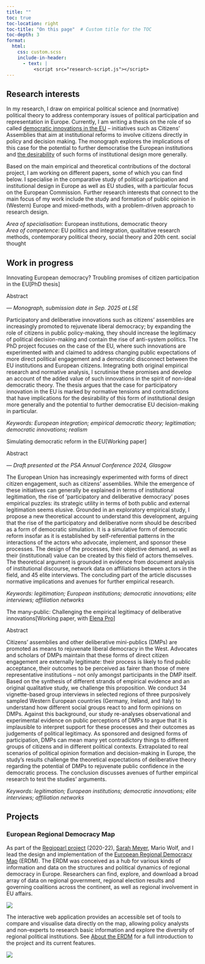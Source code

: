 ```yaml
---
title: ""
toc: true
toc-location: right
toc-title: "On this page"  # Custom title for the TOC
toc-depth: 3
format:
  html:
    css: custom.scss
    include-in-header:
      - text: |
          <script src="research-script.js"></script>
---
```


## Research interests

In my research, I draw on empirical political science and (normative) political theory to address contemporary issues of political participation and representation in Europe. Currently, I am writing a thesis on the role of so called [democratic innovations in the EU](https://citizens.ec.europa.eu/european-citizens-panels_en){target="_blank"} – initiatives such as Citizens' Assemblies that aim at institutional reforms to involve citizens directly in policy and decision making. The monograph explores the implications of this case for the potential to further democratise the European institutions and [the desirability](https://globalcit.eu/representing-european-citizens-why-a-european-citizens-assembly-should-complement-the-european-parliament/2){target="_blank"} of such forms of institutional design more generally.

Based on the main empirical and theoretical contributions of the doctoral project, I am working on different papers, some of which you can find below. I specialise in the comparative study of political participation and institutional design in Europe as well as EU studies, with a particular focus on the European Commission. Further research interests that connect to the main focus of my work include the study and formation of public opinion in (Western) Europe and mixed-methods, with a problem-driven approach to research design.

*Area of specialisation*: European institutions, democratic theory\
*Area of competence*: EU politics and integration, qualitative research methods, contemporary political theory, social theory and 20th cent. social thought

## Work in progress

:::::: folding-section
::: folding-header
[Innovating European democracy? Troubling promises of citizen participation in the EU]{.header-main}[\[PhD thesis\]]{.header-right}
:::

::: folding-content
[Abstract]{.abstract-toggle}
:::

::: {.full-content .small-text}
*— Monograph, submission date in Sep. 2025 at LSE*

Participatory and deliberative innovations such as citizens' assemblies are increasingly promoted to rejuvenate liberal democracy; by expanding the role of citizens in public policy-making, they should increase the legitimacy of political decision-making and contain the rise of anti-system politics. The PhD project focuses on the case of the EU, where such innovations are experimented with and claimed to address changing public expectations of more direct political engagement and a democratic disconnect between the EU institutions and European citizens. Integrating both original empirical research and normative analysis, I scrutinise these promises and develop an account of the added value of such innovations in the spirit of non-ideal democratic theory. The thesis argues that the case for participatory innovation in the EU is marked by normative tensions and contradictions that have implications for the desirability of this form of institutional design more generally and the potential to further democratise EU decision-making in particular.

*Keywords: European integration; empirical democratic theory; legitimation; democratic innovations; realism*
:::
::::::

:::::: folding-section
::: folding-header
[Simulating democratic reform in the EU]{.header-main}[\[Working paper\]]{.header-right}
:::

::: folding-content
[Abstract]{.abstract-toggle}
:::

::: {.full-content .small-text}
*— Draft presented at the PSA Annual Conference 2024, Glasgow*

The European Union has increasingly experimented with forms of direct citizen engagement, such as citizens' assemblies. While the emergence of these initiatives can generally be explained in terms of institutional legitimation, the rise of ‘participatory and deliberative democracy’ poses empirical puzzles: its strategic utility in terms of both public and external legitimation seems elusive. Grounded in an exploratory empirical study, I propose a new theoretical account to understand this development, arguing that the rise of the participatory and deliberative norm should be described as a form of democratic simulation. It is a simulative form of democratic reform insofar as it is established by self-referential patterns in the interactions of the actors who advocate, implement, and sponsor these processes. The design of the processes, their objective demand, as well as their (institutional) value can be created by this field of actors themselves. The theoretical argument is grounded in evidence from document analysis of institutional discourse, network data on affiliations between actors in the field, and 45 elite interviews. The concluding part of the article discusses normative implications and avenues for further empirical research.

*Keywords: legitimation; European institutions; democratic innovations; elite interviews; affiliation networks*
:::
::::::

:::::: folding-section
::: folding-header
[The many-public: Challenging the empirical legitimacy of deliberative innovations]{.header-main}[\[Working paper, with [Elena Pro](https://elena-pr.github.io){target="_blank"}\]]{.header-right}
:::

::: folding-content
[Abstract]{.abstract-toggle}
:::

::: {.full-content .small-text}
Citizens' assemblies and other deliberative mini-publics (DMPs) are promoted as means to rejuvenate liberal democracy in the West. Advocates and scholars of DMPs maintain that these forms of direct citizen engagement are externally legitimate: their process is likely to find public acceptance, their outcomes to be perceived as fairer than those of mere representative institutions – not only amongst participants in the DMP itself. Based on the synthesis of different strands of empirical evidence and an original qualitative study, we challenge this proposition. We conduct 34 vignette-based group interviews in selected regions of three purposively sampled Western European countries (Germany, Ireland, and Italy) to understand how different social groups react to and form opinions on DMPs. Against this background, our study re-analyses observational and experimental evidence on public perceptions of DMPs to argue that it is implausible to interpret support for these processes and their outcomes as judgements of political legitimacy. As sponsored and designed forms of participation, DMPs can mean many yet contradictory things to different groups of citizens and in different political contexts. Extrapolated to real scenarios of political opinion formation and decision-making in Europe, the study's results challenge the theoretical expectations of deliberative theory regarding the potential of DMPs to rejuvenate public confidence in the democratic process. The conclusion discusses avenues of further empirical research to test the studies' arguments.

*Keywords: legitimation; European institutions; democratic innovations; elite interviews; affiliation networks*
:::
::::::

## Projects

### European Regional Democracy Map

As part of the [Regioparl project](https://www.regioparl.com/?lang=en){target="_blank"} (2020-22), [Sarah Meyer](https://ucrisportal.univie.ac.at/en/persons/sarah-meyer){target="_blank"}, Mario Wolf, and I lead the design and implementation of the [European Regional Democracy Map](https://www.europeanregionaldemocracy.eu/){target="_blank"} (ERDM). The ERDM was conceived as a hub for various kinds of information and data on the structures and political dynamics of regional democracy in Europe. Researchers can find, explore, and download a broad array of data on regional government, regional election results and governing coalitions across the continent, as well as regional involvement in EU affairs.

![](ERDM_Nov_2024.png){fig-alt="Screenshot of the European Regional Democracy Map showing exemplary variables"}

The interactive web application provides an accessible set of tools to compare and visualise data directly on the map, allowing policy analysts and non-experts to research basic information and explore the diversity of regional political institutions. See [About the ERDM](https://www.europeanregionaldemocracy.eu/about){target="_blank"} for a full introduction to the project and its current features.

![](ERDM_Nov_2024_2.png){fig-alt="Screenshot of the European Regional Democracy Map showing regional profile"}
